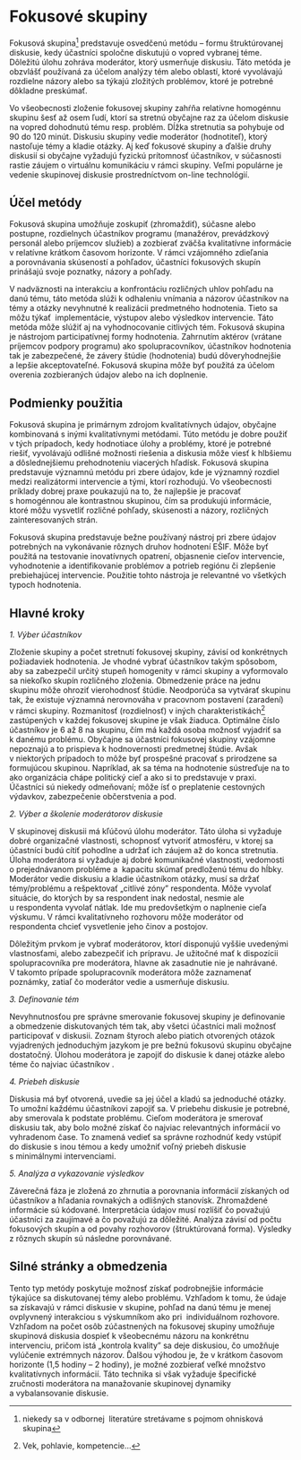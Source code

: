 # Fokusové skupiny

Fokusová skupina[^04-focus-group-1] predstavuje osvedčenú metódu -- formu štruktúrovanej diskusie, kedy účastníci spoločne diskutujú o vopred vybranej téme. Dôležitú úlohu zohráva moderátor, ktorý usmerňuje diskusiu. Táto metóda je obzvlášť používaná za účelom analýzy tém alebo oblastí, ktoré vyvolávajú rozdielne názory alebo sa týkajú zložitých problémov, ktoré je potrebné dôkladne preskúmať.

[^04-focus-group-1]: niekedy sa v odbornej  literatúre stretávame s pojmom ohnisková skupina

Vo všeobecnosti zloženie fokusovej skupiny zahŕňa relatívne homogénnu skupinu šesť až osem ľudí, ktorí sa stretnú obyčajne raz za účelom diskusie na vopred dohodnutú tému resp. problém. Dĺžka stretnutia sa pohybuje od 90 do 120 minút. Diskusiu skupiny vedie moderátor (hodnotiteľ), ktorý nastoľuje témy a kladie otázky. Aj keď fokusové skupiny a ďalšie druhy diskusií si obyčajne vyžadujú fyzickú prítomnosť účastníkov, v súčasnosti rastie záujem o virtuálnu komunikáciu v rámci skupiny. Veľmi populárne je vedenie skupinovej diskusie prostredníctvom on-line technológií.

## Účel metódy

Fokusová skupina umožňuje zoskupiť (zhromaždiť), súčasne alebo postupne, rozdielnych účastníkov programu (manažérov, prevádzkový personál alebo príjemcov služieb) a zozbierať zväčša kvalitatívne informácie v relatívne krátkom časovom horizonte. V rámci vzájomného zdieľania a porovnávania skúseností a pohľadov, účastníci fokusových skupín prinášajú svoje poznatky, názory a pohľady.

V nadväznosti na interakciu a konfrontáciu rozličných uhlov pohľadu na danú tému, táto metóda slúži k odhaleniu vnímania a názorov účastníkov na témy a otázky nevyhnutné k realizácii predmetného hodnotenia. Tieto sa môžu týkať  implementácie, výstupov alebo výsledkov intervencie. Táto metóda môže slúžiť aj na vyhodnocovanie citlivých tém. Fokusová skupina je nástrojom participatívnej formy hodnotenia. Zahrnutím aktérov (vrátane príjemcov podpory programu) ako spolupracovníkov, účastníkov hodnotenia tak je zabezpečené, že závery štúdie (hodnotenia) budú dôveryhodnejšie a lepšie akceptovateľné. Fokusová skupina môže byť použitá za účelom overenia zozbieraných údajov alebo na ich doplnenie.

## Podmienky použitia

Fokusová skupina je primárnym zdrojom kvalitatívnych údajov, obyčajne kombinovaná s inými kvalitatívnymi metódami. Túto metódu je dobre použiť v tých prípadoch, kedy hodnotiace úlohy a problémy, ktoré je potrebné riešiť, vyvolávajú odlišné možnosti riešenia a diskusia môže viesť k hlbšiemu a dôslednejšiemu prehodnoteniu viacerých hľadísk. Fokusová skupina predstavuje významnú metódu pri zbere údajov, kde je významný rozdiel medzi realizátormi intervencie a tými, ktorí rozhodujú. Vo všeobecnosti príklady dobrej praxe poukazujú na to, že najlepšie je pracovať s homogénnou ale kontrastnou skupinou, čím sa produkujú informácie, ktoré môžu vysvetliť rozličné pohľady, skúsenosti a názory, rozličných zainteresovaných strán.

Fokusová skupina predstavuje bežne používaný nástroj pri zbere údajov potrebných na vykonávanie rôznych druhov hodnotení EŠIF. Môže byť použitá na testovanie inovatívnych opatrení, objasnenie cieľov intervencie, vyhodnotenie a identifikovanie problémov a potrieb regiónu či zlepšenie prebiehajúcej intervencie. Použitie tohto nástroja je relevantné vo všetkých typoch hodnotenia.

## Hlavné kroky

*1. Výber účastníkov*

Zloženie skupiny a počet stretnutí fokusovej skupiny, závisí od konkrétnych požiadaviek hodnotenia. Je vhodné vybrať účastníkov takým spôsobom, aby sa zabezpečil určitý stupeň homogenity v rámci skupiny a vyformovalo sa niekoľko skupín rozličného zloženia. Obmedzenie práce na jednu skupinu môže ohroziť vierohodnosť štúdie. Neodporúča sa vytvárať skupinu tak, že existuje významná nerovnováha v pracovnom postavení (zaradení) v rámci skupiny. Rozmanitosť (rozdielnosť) v iných charakteristikách[^04-focus-group-2] zastúpených v každej fokusovej skupine je však žiaduca. Optimálne číslo účastníkov je 6 až 8 na skupinu, čím má každá osoba možnosť vyjadriť sa k danému problému. Obyčajne sa účastníci fokusovej skupiny vzájomne nepoznajú a to prispieva k hodnovernosti predmetnej štúdie. Avšak v niektorých prípadoch to môže byť prospešné pracovať s prirodzene sa formujúcou skupinou. Napríklad, ak sa téma na hodnotenie sústreďuje na to ako organizácia chápe politický cieľ a ako si to predstavuje v praxi. Účastníci sú niekedy odmeňovaní; môže ísť o preplatenie cestovných výdavkov, zabezpečenie občerstvenia a pod.

[^04-focus-group-2]: Vek, pohlavie, kompetencie...

*2. Výber a školenie moderátorov diskusie*

V skupinovej diskusii má kľúčovú úlohu moderátor. Táto úloha si vyžaduje dobré organizačné vlastnosti, schopnosť vytvoriť atmosféru, v ktorej sa účastníci budú cítiť pohodlne a udržať ich záujem až do konca stretnutia. Úloha moderátora si vyžaduje aj dobré komunikačné vlastnosti, vedomosti o prejednávanom probléme a  kapacitu skúmať predloženú tému do hĺbky. Moderátor vedie diskusiu a kladie účastníkom otázky, musí sa držať témy/problému a rešpektovať „citlivé zóny" respondenta. Môže vyvolať situácie, do ktorých by sa respondent inak nedostal, nesmie ale u respondenta vyvolať nátlak. Ide mu predovšetkým o naplnenie cieľa výskumu. V rámci kvalitatívneho rozhovoru môže moderátor od respondenta chcieť vysvetlenie jeho činov a postojov.

Dôležitým prvkom je vybrať moderátorov, ktorí disponujú vyššie uvedenými vlastnosťami, alebo zabezpečiť ich prípravu. Je užitočné mať k dispozícii spolupracovníka pre moderátora, hlavne ak zasadnutie nie je nahrávané. V takomto prípade spolupracovník moderátora môže zaznamenať poznámky, zatiaľ čo moderátor vedie a usmerňuje diskusiu.

*3. Definovanie tém*

Nevyhnutnosťou pre správne smerovanie fokusovej skupiny je definovanie a obmedzenie diskutovaných tém tak, aby všetci účastníci mali možnosť participovať v diskusii. Zoznam štyroch alebo piatich otvorených otázok vyjadrených jednoduchým jazykom je pre bežnú fokusovú skupinu obyčajne dostatočný. Úlohou moderátora je zapojiť do diskusie k danej otázke alebo téme čo najviac účastníkov .

*4. Priebeh diskusie*

Diskusia má byť otvorená, uvedie sa jej účel a kladú sa jednoduché otázky. To umožní každému účastníkovi zapojiť sa. V priebehu diskusie je potrebné, aby smerovala k podstate problému. Cieľom moderátora je smerovať diskusiu tak, aby bolo možné získať čo najviac relevantných informácií vo vyhradenom čase. To znamená vedieť sa správne rozhodnúť kedy vstúpiť do diskusie s inou témou a kedy umožniť voľný priebeh diskusie s minimálnymi intervenciami.

*5. Analýza a vykazovanie výsledkov*

Záverečná fáza je zložená zo zhrnutia a porovnania informácií získaných od účastníkov a hľadania rovnakých a odlišných stanovísk. Zhromaždené informácie sú kódované. Interpretácia údajov musí rozlíšiť čo považujú účastníci za zaujímavé a čo považujú za dôležité. Analýza závisí od počtu fokusových skupín a od povahy rozhovorov (štruktúrovaná forma). Výsledky z rôznych skupín sú následne porovnávané.

## Silné stránky a obmedzenia

Tento typ metódy poskytuje možnosť získať podrobnejšie informácie týkajúce sa diskutovanej témy alebo problému. Vzhľadom k tomu, že údaje sa získavajú v rámci diskusie v skupine, pohľad na danú tému je menej ovplyvnený interakciou s výskumníkom ako pri  individuálnom rozhovore. Vzhľadom na počet osôb zúčastnených na fokusovej skupiny umožňuje skupinová diskusia dospieť k všeobecnému názoru na konkrétnu intervenciu, pričom istá „kontrola kvality" sa deje diskusiou, čo umožňuje vylúčenie extrémnych názorov. Ďalšou výhodou je, že v krátkom časovom horizonte (1,5 hodiny -- 2 hodiny), je možné zozbierať veľké množstvo kvalitatívnych informácií. Táto technika si však vyžaduje špecifické zručnosti moderátora na manažovanie skupinovej dynamiky a vybalansovanie diskusie.


